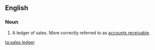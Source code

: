 ==English==

===Noun===
{{en-noun|head=[[sales]] [[ledger]]}}

# {{lb|en|accounting}} A ledger of sales. More correctly referred to as [[accounts receivable]].

[[ta:sales ledger]]